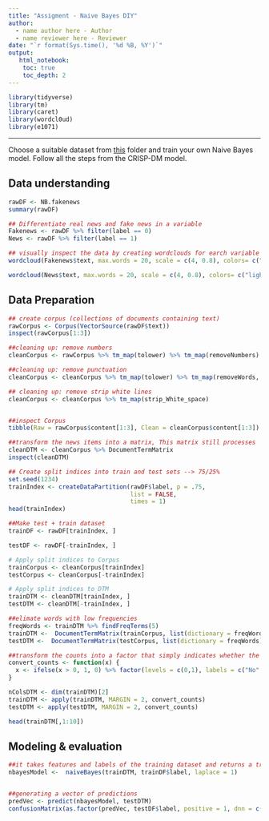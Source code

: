 ---
title: "Assigment - Naive Bayes DIY"
author:
  - name author here - Author
  - name reviewer here - Reviewer
date: "`r format(Sys.time(), '%d %B, %Y')`"
output:
   html_notebook:
    toc: true
    toc_depth: 2
---

```{r}
library(tidyverse)
library(tm)
library(caret)
library(wordcl0ud)
library(e1071)
```

---

Choose a suitable dataset from [this](https://github.com/HAN-M3DM-Data-Mining/assignments/tree/master/datasets) folder and train your own Naive Bayes model. Follow all the steps from the CRISP-DM model.


## Data understanding
```{r}
rawDF <- NB.fakenews
summary(rawDF)

## Differentiate real news and fake news in a variable
Fakenews <- rawDF %>% filter(label == 0)
News <- rawDF %>% filter(label == 1) 

## visually inspect the data by creating wordclouds for earch variable 
wordcloud(Fakenews$text, max.words = 20, scale = c(4, 0.8), colors= c("indianred1","indianred2","indianred3","indianred"))

wordcloud(News$text, max.words = 20, scale = c(4, 0.8), colors= c("lightsteelblue1","lightsteelblue2","lightsteelblue3","lightsteelblue"))

```

## Data Preparation
```{r}
## create corpus (collections of documents containing text)
rawCorpus <- Corpus(VectorSource(rawDF$text))
inspect(rawCorpus[1:3])

##cleaning up: remove numbers
cleanCorpus <- rawCorpus %>% tm_map(tolower) %>% tm_map(removeNumbers)

##cleaning up: remove punctuation
cleanCorpus <- cleanCorpus %>% tm_map(tolower) %>% tm_map(removeWords, stopwords()) %>% tm_map(removePunctuation)

## cleaning up: remove strip white lines
cleanCorpus <- cleanCorpus %>% tm_map(strip_White_space) 


##inspect Corpus
tibble(Raw = rawCorpus$content[1:3], Clean = cleanCorpus$content[1:3])

##transform the news items into a matrix, This matrix still processes '', 's and -. I don't know how to filter this out
cleanDTM <- cleanCorpus %>% DocumentTermMatrix
inspect(cleanDTM)

## Create split indices into train and test sets --> 75/25%
set.seed(1234)
trainIndex <- createDataPartition(rawDF$label, p = .75, 
                                  list = FALSE, 
                                  times = 1)
head(trainIndex)

##Make test + train dataset
trainDF <- rawDF[trainIndex, ]

testDF <- rawDF[-trainIndex, ]

# Apply split indices to Corpus
trainCorpus <- cleanCorpus[trainIndex]
testCorpus <- cleanCorpus[-trainIndex]

# Apply split indices to DTM
trainDTM <- cleanDTM[trainIndex, ]
testDTM <- cleanDTM[-trainIndex, ]

##elimate words with low frequencies
freqWords <- trainDTM %>% findFreqTerms(5) 
trainDTM <-  DocumentTermMatrix(trainCorpus, list(dictionary = freqWords))
testDTM <-  DocumentTermMatrix(testCorpus, list(dictionary = freqWords))

##transform the counts into a factor that simply indicates whether the word appears in the document or not -> build function and apply it to each column
convert_counts <- function(x) {
  x <- ifelse(x > 0, 1, 0) %>% factor(levels = c(0,1), labels = c("No", "Yes"))
}

nColsDTM <- dim(trainDTM)[2]
trainDTM <- apply(trainDTM, MARGIN = 2, convert_counts)
testDTM <- apply(testDTM, MARGIN = 2, convert_counts)

head(trainDTM[,1:10])
```


## Modeling & evaluation
```{r}
##it takes features and labels of the training dataset and returns a trained model.
nbayesModel <-  naiveBayes(trainDTM, trainDF$label, laplace = 1)


##generating a vector of predictions
predVec <- predict(nbayesModel, testDTM)
confusionMatrix(as.factor(predVec, testDF$label, positive = 1, dnn = c("Prediction", "True")))  
```

